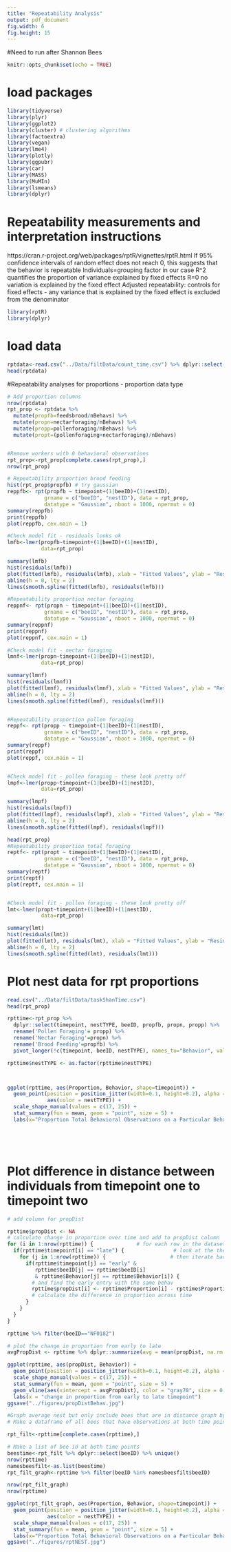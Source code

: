 ```yaml
---
title: "Repeatability Analysis"
output: pdf_document
fig.width: 6
fig.height: 15
---
```

#Need to run after Shannon Bees 
```r
knitr::opts_chunk$set(echo = TRUE)
```

# load packages
```r
library(tidyverse)
library(plyr)
library(ggplot2)
library(cluster) # clustering algorithms
library(factoextra)
library(vegan) 
library(lme4)
library(plotly)
library(ggpubr)
library(car)
library(MASS)
library(MuMIn)
library(lsmeans)
library(dplyr)
```

# Repeatability measurements and interpretation instructions 
https://cran.r-project.org/web/packages/rptR/vignettes/rptR.html
If 95% confidence intervals of random effect does not reach 0, this suggests that the behavior is repeatable 
Individuals=grouping factor in our case 
R^2 quantifies the proportion of variance explained by fixed effects 
R=0 no variation is explained by the fixed effect 
Adjusted repeatability: controls for fixed effects - any variance that is explained by the fixed effect is excluded from the denominator 

```r
library(rptR)
library(dplyr)
```


# load data
```r
rptdata<-read.csv("../Data/filtData/count_time.csv") %>% dplyr::select(nestID, nestTYPE, beeID, caste, timepoint, nectarforaging, feedsbrood, pollenforaging, nBehavs, specBehav)
head(rptdata)
```

#Repeatability analyses for proportions - proportion data type
```r
# Add proportion columns 
nrow(rptdata)
rpt_prop <- rptdata %>% 
  mutate(propfb=feedsbrood/nBehavs) %>% 
  mutate(propn=nectarforaging/nBehavs) %>% 
  mutate(propp=pollenforaging/nBehavs) %>% 
  mutate(propt=(pollenforaging+nectarforaging)/nBehavs) 


#Remove workers with 0 behavioral observations 
rpt_prop<-rpt_prop[complete.cases(rpt_prop),]
nrow(rpt_prop)
```


```r
# Repeatability proportion brood feeding 
hist(rpt_prop$propfb) # try gaussian
reppfb<- rpt(propfb ~ timepoint+(1|beeID)+(1|nestID),
            grname = c("beeID", "nestID"), data = rpt_prop, 
            datatype = "Gaussian", nboot = 1000, npermut = 0)
summary(reppfb)
print(reppfb)
plot(reppfb, cex.main = 1)

#Check model fit - residuals looks ok 
lmfb<-lmer(propfb~timepoint+(1|beeID)+(1|nestID),  
           data=rpt_prop)

summary(lmfb)
hist(residuals(lmfb))
plot(fitted(lmfb), residuals(lmfb), xlab = "Fitted Values", ylab = "Residuals")
abline(h = 0, lty = 2)
lines(smooth.spline(fitted(lmfb), residuals(lmfb)))

#Repeatability proportion nectar foraging
reppnf<- rpt(propn ~ timepoint+(1|beeID)+(1|nestID),
            grname = c("beeID", "nestID"), data = rpt_prop, 
            datatype = "Gaussian", nboot = 1000, npermut = 0)
summary(reppnf)
print(reppnf)
plot(reppnf, cex.main = 1)

#Check model fit - nectar foraging
lmnf<-lmer(propn~timepoint+(1|beeID)+(1|nestID),  
           data=rpt_prop)

summary(lmnf)
hist(residuals(lmnf))
plot(fitted(lmnf), residuals(lmnf), xlab = "Fitted Values", ylab = "Residuals")
abline(h = 0, lty = 2)
lines(smooth.spline(fitted(lmnf), residuals(lmnf)))


#Repeatability proportion pollen foraging 
reppf<- rpt(propp ~ timepoint+(1|beeID)+(1|nestID),
            grname = c("beeID", "nestID"), data = rpt_prop, 
            datatype = "Gaussian", nboot = 1000, npermut = 0)
summary(reppf)
print(reppf)
plot(reppf, cex.main = 1)


#Check model fit - pollen foraging - these look pretty off 
lmpf<-lmer(propp~timepoint+(1|beeID)+(1|nestID),  
           data=rpt_prop)

summary(lmpf)
hist(residuals(lmpf))
plot(fitted(lmpf), residuals(lmpf), xlab = "Fitted Values", ylab = "Residuals")
abline(h = 0, lty = 2)
lines(smooth.spline(fitted(lmpf), residuals(lmpf)))

head(rpt_prop)
#Repeatability proportion total foraging 
reptf<- rpt(propt ~ timepoint+(1|beeID)+(1|nestID),
            grname = c("beeID", "nestID"), data = rpt_prop, 
            datatype = "Gaussian", nboot = 1000, npermut = 0)
summary(reptf)
print(reptf)
plot(reptf, cex.main = 1)


#Check model fit - pollen foraging - these look pretty off 
lmt<-lmer(propt~timepoint+(1|beeID)+(1|nestID),  
           data=rpt_prop)

summary(lmt)
hist(residuals(lmt))
plot(fitted(lmt), residuals(lmt), xlab = "Fitted Values", ylab = "Residuals")
abline(h = 0, lty = 2)
lines(smooth.spline(fitted(lmt), residuals(lmt)))

```


# Plot nest data for rpt proportions
```r
read.csv("../Data/filtData/taskShanTime.csv")
head(rpt_prop)

rpttime<-rpt_prop %>% 
  dplyr::select(timepoint, nestTYPE, beeID, propfb, propn, propp) %>% 
  rename('Pollen Foraging'= propp) %>% 
  rename('Nectar Foraging'=propn) %>% 
  rename('Brood Feeding'=propfb) %>%
  pivot_longer(!c(timepoint, beeID, nestTYPE), names_to="Behavior", values_to="Proportion")  

rpttime$nestTYPE <- as.factor(rpttime$nestTYPE)



ggplot(rpttime, aes(Proportion, Behavior, shape=timepoint)) +
  geom_point(position = position_jitter(width=0.1, height=0.2), alpha = 0.8, 
             aes(color = nestTYPE)) +
  scale_shape_manual(values = c(17, 25)) +
  stat_summary(fun = mean, geom = "point", size = 5) + 
  labs(x="Proportion Total Behavioral Observations on a Particular Behavior")






```


# Plot difference in distance between individuals from timepoint one to timepoint two 
```r
# add column for propDist

rpttime$propDist <- NA
# calculate change in proportion over time and add to propDist column
for (i in 1:nrow(rpttime)) {              # for each row in the dataset
  if(rpttime$timepoint[i] == "late") {                # look at the the late bees only
    for (j in 1:nrow(rpttime)) {                     # then iterate back through the dataset
      if(rpttime$timepoint[j] == "early" & 
         rpttime$beeID[j] == rpttime$beeID[i]
         & rpttime$Behavior[j] == rpttime$Behavior[i]) {   
        # and find the early entry with the same behav
        rpttime$propDist[i] <- rpttime$Proportion[i] - rpttime$Proportion[j] 
        # calculate the difference in proportion across time
      }
    }
  }
}

rpttime %>% filter(beeID=="NF0182")

# plot the change in proportion from early to late
avgPropDist <- rpttime %>% dplyr::summarize(avg = mean(propDist, na.rm = T)) %>% dplyr::pull(avg)

ggplot(rpttime, aes(propDist, Behavior)) +
  geom_point(position = position_jitter(width=0.1, height=0.2), alpha = 0.8, aes(color = nestTYPE)) +
  scale_shape_manual(values = c(17, 25)) +
  stat_summary(fun = mean, geom = "point", size = 5) +
  geom_vline(aes(xintercept = avgPropDist), color = "gray70", size = 0.6) +
  labs(x = "change in proportion from early to late timepoint")
ggsave("../figures/propDistBehav.jpg")

#Graph average nest but only include bees that are in distance graph by removing observations that only have one timepoint 
# Make a dataframe of all bees that have observations at both time points

rpt_filt<-rpttime[complete.cases(rpttime),]

# Make a list of bee id at both time points
beestime<-rpt_filt %>% dplyr::select(beeID) %>% unique()
nrow(rpttime)
namesbeesfilt<-as.list(beestime)
rpt_filt_graph<-rpttime %>% filter(beeID %in% namesbeesfilt$beeID)

nrow(rpt_filt_graph)
nrow(rpttime)

ggplot(rpt_filt_graph, aes(Proportion, Behavior, shape=timepoint)) +
  geom_point(position = position_jitter(width=0.1, height=0.2), alpha = 0.8, 
             aes(color = nestTYPE)) +
  scale_shape_manual(values = c(17, 25)) +
  stat_summary(fun = mean, geom = "point", size = 5) + 
  labs(x="Proportion Total Behavioral Observations on a Particular Behavior")
ggsave("../figures/rptNEST.jpg")

```














































